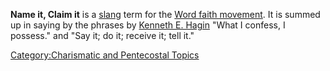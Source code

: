'''Name it, Claim it''' is a [[slang]] term for the [[Word of faith|Word faith movement]]. It is summed up in saying by the phrases by [[Kenneth E. Hagin]] "What I confess, I possess." and "Say it; do it; receive it; tell it."

{{stub}}
[[Category:Charismatic and Pentecostal Topics]]